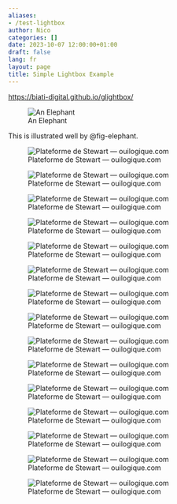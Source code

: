 ```yaml
---
aliases:
- /test-lightbox
author: Nico
categories: []
date: 2023-10-07 12:00:00+01:00
draft: false
lang: fr
layout: page
title: Simple Lightbox Example
---
```


<https://biati-digital.github.io/glightbox/>


![An Elephant](https://quarto.org/docs/authoring/images/html-figure.png){#fig-elephant}

This is illustrated well by @fig-elephant.




![Plateforme de Stewart — ouilogique.com][i1]

[i1]: ./docs/stewart-plateform-ouilogique.jpg

![Plateforme de Stewart — ouilogique.com][i8]

[i8]: ./docs/2021-04-24-proto-plateforme-de-stewart_001.jpg

![Plateforme de Stewart — ouilogique.com][i9]

[i9]: ./docs/2021-04-24-proto-plateforme-de-stewart_002.jpg

![Plateforme de Stewart — ouilogique.com][i10]

[i10]: ./docs/2023-01-30-proto-plateforme-de-stewart_001.jpg

![Plateforme de Stewart — ouilogique.com][i12]

[i12]: ./docs/2023-01-30-proto-plateforme-de-stewart_003.jpg

![Plateforme de Stewart — ouilogique.com][i13]

[i13]: ./docs/2023-01-30-proto-plateforme-de-stewart_004.jpg

![Plateforme de Stewart — ouilogique.com][i14]

[i14]: ./docs/2023-01-30-proto-plateforme-de-stewart_005.jpg

![Plateforme de Stewart — ouilogique.com][i15]

[i15]: ./docs/2023-01-30-proto-plateforme-de-stewart_006.jpg

![Plateforme de Stewart — ouilogique.com][i7]

[i7]: ./docs/2019-05-31-proto-plateforme-de-stewart_001.jpg

![Plateforme de Stewart — ouilogique.com][i3]

[i3]: ./docs/2019-05-03-proto-plateforme-de-stewart_001.jpg

![Plateforme de Stewart — ouilogique.com][i4]

[i4]: ./docs/2019-05-03-proto-plateforme-de-stewart_002.jpg

![Plateforme de Stewart — ouilogique.com][i5]

[i5]: ./docs/2019-05-03-proto-plateforme-de-stewart_003.jpg

![Plateforme de Stewart — ouilogique.com][i6]

[i6]: ./docs/2019-05-03-proto-plateforme-de-stewart_004.jpg

![Plateforme de Stewart — ouilogique.com][i2]

[i2]: ./docs/2019-03-21-proto-plateforme-de-stewart_001.jpg

![Plateforme de Stewart — ouilogique.com][i2b]

[i2b]: ./docs/2019-03-21-proto-plateforme-de-stewart_002.jpg

